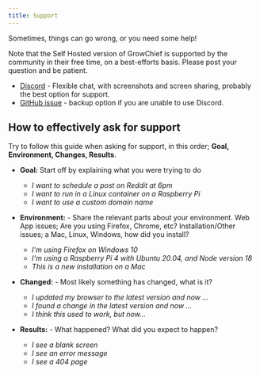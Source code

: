 ```yaml
---
title: Support
---
```


Sometimes, things can go wrong, or you need some help!

Note that the Self Hosted version of GrowChief is supported by the community in their
free time, on a best-efforts basis. Please post your question and be patient.

- [Discord](https://discord.growchief.com) - Flexible chat, with screenshots and screen sharing, probably the best option for support.
- [GitHub issue](https://github.com/growchief/growchief/issues/new/choose) - backup option if you are unable to use Discord.

## How to effectively ask for support

Try to follow this guide when asking for support, in this order; **Goal, Environment, Changes, Results**.

- **Goal:** Start off by explaining what you were trying to do
  - _I want to schedule a post on Reddit at 6pm_
  - _I want to run in a Linux container on a Raspberry Pi_
  - _I want to use a custom domain name_

- **Environment:** - Share the relevant parts about your environment. Web App issues; Are you using Firefox, Chrome, etc? Installation/Other issues; a Mac, Linux, Windows, how did you install?
  - _I'm using Firefox on Windows 10_
  - _I'm using a Raspberry Pi 4 with Ubuntu 20.04, and Node version 18_
  - _This is a new installation on a Mac_

- **Changed:** - Most likely something has changed, what is it?
  - _I updated my browser to the latest version and now ..._
  - _I found a change in the latest version and now ..._
  - _I think this used to work, but now..._

- **Results:** - What happened? What did you expect to happen?
  - _I see a blank screen_
  - _I see an error message_
  - _I see a 404 page_
